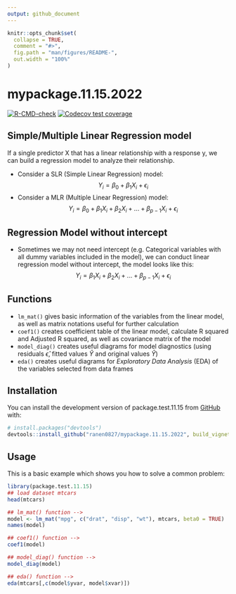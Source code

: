 ```yaml
---
output: github_document
---
```


<!-- README.md is generated from README.Rmd. Please edit that file -->

```r
knitr::opts_chunk$set(
  collapse = TRUE,
  comment = "#>",
  fig.path = "man/figures/README-",
  out.width = "100%"
)
```

# mypackage.11.15.2022

<!-- badges: start -->
[![R-CMD-check](https://github.com/ranen0827/mypackage.11.15.2022/workflows/R-CMD-check/badge.svg)](https://github.com/ranen0827/mypackage.11.15.2022/actions)
[![Codecov test coverage](https://codecov.io/gh/ranen0827/mypackage.11.15.2022/branch/master/graph/badge.svg)](https://app.codecov.io/gh/ranen0827/mypackage.11.15.2022?branch=master)
<!-- badges: end -->

## Simple/Multiple Linear Regression model  
If a single predictor X that has a linear relationship with a response y, we can build a regression model to analyze their relationship.

* Consider a SLR (Simple Linear Regression) model:
$$Y_{i} = \beta_{0}+\beta_{1}X_{i}+\epsilon_{i}$$
* Consider a MLR (Multiple Linear Regression) model:
$$Y_{i} = \beta_{0}+\beta_{1}X_{i}+\beta_{2}X_{i}+...+\beta_{p-1}X_{i}+\epsilon_{i}$$


## Regression Model without intercept  
* Sometimes we may not need intercept (e.g. Categorical variables with all dummy variables included in the model), we can conduct linear regression model without intercept, the model looks like this:  
$$Y_{i} = \beta_{1}X_{i}+\beta_{2}X_{i}+...+\beta_{p-1}X_{i}+\epsilon_{i}$$


## Functions

* `lm_mat()` gives basic information of the variables from the linear model, as well as matrix notations useful for further calculation
* `coef1()` creates coefficient table of the linear model, calculate R squared and Adjusted R squared, as well as covariance matrix of the model
* `model_diag()` creates useful diagrams for model diagnostics (using residuals $\hat{\epsilon}$, fitted values $\hat{Y}$ and original values $\hat{Y}$)
* `eda()` creates useful diagrams for *Exploratory Data Analysis* (EDA) of the variables selected from data frames

## Installation

You can install the development version of package.test.11.15 from [GitHub](https://github.com/) with:

``` r
# install.packages("devtools")
devtools::install_github("ranen0827/mypackage.11.15.2022", build_vignettes = T)
```

## Usage

This is a basic example which shows you how to solve a common problem:

```r
library(package.test.11.15)
## load dataset mtcars
head(mtcars)

## lm_mat() function -->
model <- lm_mat("mpg", c("drat", "disp", "wt"), mtcars, beta0 = TRUE)
names(model)

## coef1() function -->
coef1(model)
```


```r
## model_diag() function -->
model_diag(model)
```



```r
## eda() function -->
eda(mtcars[,c(model$yvar, model$xvar)])
```



